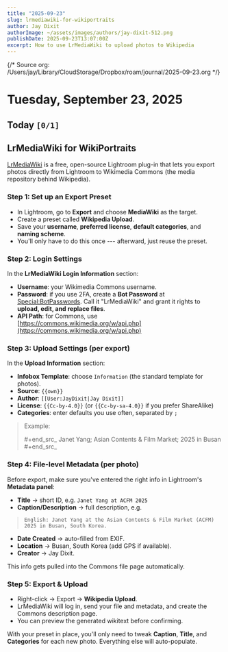 ```yaml
---
title: "2025-09-23"
slug: lrmediawiki-for-wikiportraits
author: Jay Dixit
authorImage: ~/assets/images/authors/jay-dixit-512.png
publishDate: 2025-09-23T13:07:00Z
excerpt: How to use LrMediaWiki to upload photos to Wikipedia
---
```

{/* Source org: /Users/jay/Library/CloudStorage/Dropbox/roam/journal/2025-09-23.org */}

# Tuesday, September 23, 2025

## Today <code>[0/1]</code>

## LrMediaWiki for WikiPortraits

[LrMediaWiki](https://commons.wikimedia.org/wiki/Commons:LrMediaWiki) is a free, open-source Lightroom plug-in that lets you export photos directly from Lightroom to Wikimedia Commons (the media repository behind Wikipedia).

### Step 1: Set up an Export Preset

-   In Lightroom, go to **Export** and choose **MediaWiki** as the target.
-   Create a preset called **Wikipedia Upload**.
-   Save your **username**, **preferred license**, **default categories**, and **naming scheme**.
-   You'll only have to do this once --- afterward, just reuse the preset.

### Step 2: Login Settings

In the **LrMediaWiki Login Information** section:

-   **Username**: your Wikimedia Commons username.
-   **Password**: if you use 2FA, create a **Bot Password** at [Special\:BotPasswords](https://commons.wikimedia.org/wiki/Special:BotPasswords). Call it "LrMediaWiki" and grant it rights to **upload, edit, and replace files**.
-   **API Path**: for Commons, use [https://commons.wikimedia.org/w/api.php](https://commons.wikimedia.org/w/api.php)

### Step 3: Upload Settings (per export)

In the **Upload Information** section:

-   **Infobox Template**: choose `Information` (the standard template for photos).
-   **Source**: `{{own}}`
-   **Author**: `[[User:JayDixit|Jay Dixit]]`
-   **License**: `{{Cc-by-4.0}}` (or `{{Cc-by-sa-4.0}}` if you prefer ShareAlike)
-   **Categories**: enter defaults you use often, separated by `;` 
> Example:
> 
> \#+end_src_ 
> Janet Yang; Asian Contents & Film Market; 2025 in Busan
> #+end_src_

### Step 4: File-level Metadata (per photo)

Before export, make sure you've entered the right info in Lightroom's **Metadata panel**:

-   **Title** → short ID, e.g. `Janet Yang at ACFM 2025`
-   **Caption/Description** → full description, e.g.
> `English: Janet Yang at the Asian Contents & Film Market (ACFM) 2025 in Busan, South Korea.`
-   **Date Created** → auto-filled from EXIF.
-   **Location** → Busan, South Korea (add GPS if available).
-   **Creator** → Jay Dixit.

This info gets pulled into the Commons file page automatically.

### Step 5: Export & Upload

-   Right-click → Export → **Wikipedia Upload**.
-   LrMediaWiki will log in, send your file and metadata, and create the Commons description page.
-   You can preview the generated wikitext before confirming.

With your preset in place, you'll only need to tweak **Caption**, **Title**, and **Categories** for each new photo. Everything else will auto-populate.


